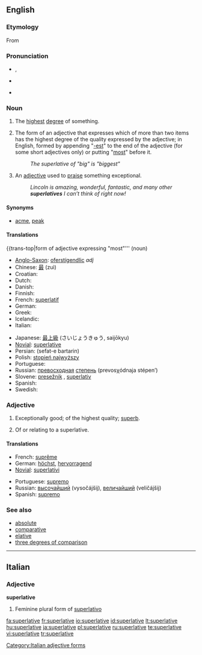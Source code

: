 ==English==
{{wikipedia}}

===Etymology===
From {{L.}} {{term|superlatus|superlātus|extravagant, of hyperbole|lang=la}}

===Pronunciation===
* {{a|RP}} {{IPA|/suːˈpɜː.lə.tɪv/|/sjuːˈpɜː.lə.tɪv/}}, {{SAMPA|/s(ju:"p3:(r)l@tIv/}}
* {{a|US}} {{IPA|/suːˈpɝː.lə.tɪv/|/sjuːˈpɝː.lə.tɪv/}}
* {{audio|en-us-superlative.ogg|Audio (US)}}

===Noun===
{{en-noun}}

# The [[highest]] [[degree]] of something.
# {{grammar}} The form of an adjective that expresses which of more than two items has the highest degree of the quality expressed by the adjective; in English, formed by appending "[[-est]]" to the end of the adjective (for some short adjectives only) or putting "[[most]]" before it.
#: ''The superlative of "big" is "biggest"''
# {{informal}} An [[adjective]] used to [[praise]] something exceptional.
#: ''Lincoln is amazing, wonderful, fantastic, and many other '''superlatives''' I can’t think of right now!''

====Synonyms====
* {{sense|highest degree}} [[acme]], [[peak]]

====Translations====
{{trans-top|highest degree of something}}
{{trans-mid}}
{{trans-bottom}}

{{trans-top|form of adjective expressing "most"''' (noun)
* [[Anglo-Saxon]]: [[oferstígendlic]] ''adj''
* Chinese: [[最]] (zuì)
* Croatian: {{t+|hr|superlativ|m}}
* Dutch: {{t+|nl|overtreffende trap|m}}
* Danish: {{t-|da|superlativ}}
* Finnish: {{t+|fi|superlatiivi}}
* French: [[superlatif]] {{m}}
* German: {{t-|de|Superlativ|m}}
* Greek: {{t|el|υπερθετικός|m|sc=Grek}}
* Icelandic: {{t+|is|efsta stig|n}}
* Italian: {{t-|it|superlativo|m}}
{{trans-mid}}
* Japanese: [[最上級]] (さいじょうきゅう, saijōkyu)
* [[Novial]]: [[superlative]]
* Persian: {{FAchar|[[صفت برترین]]}} (sefat-e bartarin)
* Polish: [[stopień najwyższy]] {{m}}
* Portuguese: {{t+|pt|superlativo|m}}
* Russian: [[превосходный|превосходная]] [[степень]] (prevosχódnaja stépen’) {{f}}
* Slovene: [[presežnik]] {{m}}, [[superlativ]] {{m}}
* Spanish: {{t-|es|superlativo|m}}
* Swedish: {{t+|sv|superlativ|n}}
{{trans-bottom}}

{{trans-top|adjective used to praise}}
{{trans-mid}}
{{trans-bottom}}

===Adjective===
{{en-adj|-}}

# Exceptionally good; of the highest quality; [[superb]].
# {{grammar}} Of or relating to a superlative.

====Translations====
{{trans-top|exceptionally good}}
* French: [[suprême]]
* German: [[höchst]], [[hervorragend]]
* [[Novial]]: [[superlativi]]
{{trans-mid}}
* Portuguese: [[supremo]]
* Russian: [[высочайший]] (vysočájšij), [[величайший]] (veličájšij)
* Spanish: [[supremo]]
{{trans-bottom}}

{{trans-top|of or pertaining to a superlative}}
{{trans-mid}}
{{trans-bottom}}

===See also===
* [[absolute]]
* [[comparative]]
* [[elative]]
* [[three degrees of comparison]]

----

==Italian==

===Adjective===
'''superlative''' {{f}}

# Feminine plural form of [[superlativo]]

[[Category:Italian adjective forms]]

[[fa:superlative]]
[[fr:superlative]]
[[io:superlative]]
[[id:superlative]]
[[lt:superlative]]
[[hu:superlative]]
[[ja:superlative]]
[[pl:superlative]]
[[ru:superlative]]
[[te:superlative]]
[[vi:superlative]]
[[tr:superlative]]